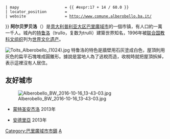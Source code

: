 {{unreferenced|time=2009-6-13}}
{{Infobox CityIT
 | name                    = 阿尔贝罗贝洛
 | native_name             = Alberobello
 | native_name_lang        = it
 | official_name           = Comune di Alberobello
 | img_coa                 =
 | img_coa_small           = 
 | image_skyline = Alberobello BW 2016-10-16 13-10-43.jpg
 | image_caption = 
 | region                  = [[普利亚大区|普利亚大区]]
 | province                = [[巴里廣域市|巴里廣域市]]
 | mayor                   = 
 | mayor_party             = 
 | elevation_footnotes     =
 | elevation_m             = 416
 | area_footnotes          =
 | area_total_km2          = 40
 | population_footnotes    =
 | population_as_of        = 31-12-04
 | population_total        = 10930
 | pop_density_footnotes   =
 | population_density_km2  = 271
 | coordinates             = {{coord|40|47|0|N|17|14|0|E|region:IT_type:city(10930) }}
 | gentilic                = Alberobellesi - Selvesi
 | telephone               = 080
 | postalcode              = 70011
 | frazioni                = Coreggia
 | saint                   = Saints Cosmas and Damian
 | day                     = 9月27日
 | mapx                    = {{ #expr:40 + 47 / 60.0 }}
 | mapy                    = {{ #expr:17 + 14 / 60.0 }}
 | locator_position        = 
 | website                 = http://www.comune.alberobello.ba.it/
}}
'''阿尔贝罗贝洛'''（{{lang-it|Alberobello}}）是[[意大利|意大利]][[普利亚大区|普利亚大区]][[巴里廣域市|巴里廣域市]]的一個市镇，有人口約一萬一千人。城內的[[特鲁洛|特鲁洛]]（trullo，复数为trulli）建築世界知名，1996年被[[联合国教科文组织|联合国教科文组织]]列为[[世界文化遗产|世界文化遗产]]。

[[File:Toits_Alberobello_(1024).jpg|thumb]]
特鲁洛的特色是牆壁用石灰塗成白色，屋頂則用灰色的扁平石塊堆成圓錐形。據說是當地人為了逃稅而造，收稅時就把屋頂拆掉，表示這裡沒有人居住。

==友好城市==
[[File:Alberobello_BW_2016-10-16_13-43-03.jpg|thumb]]
* {{ITA}}[[蒙特圣安杰洛|蒙特圣安杰洛]] 2013年
* {{ITA}}[[安德里亞|安德里亞]] 2013年

{{意大利世界遗产}}
{{巴里省市鎮}}
{{Authority control}}

[[Category:巴里廣域市市鎮|Category:巴里廣域市市鎮]]
[[Category:義大利世界遺產|A]]